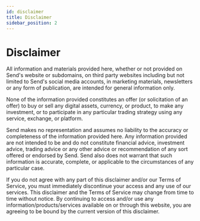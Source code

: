 ```yaml
---
id: disclaimer
title: Disclaimer
sidebar_position: 2
---
```


# Disclaimer

All information and materials provided here, whether or not provided on Send's website or subdomains, on third party websites including but not limited to Send's social media accounts, in marketing materials, newsletters or any form of publication, are intended for general information only.

None of the information provided constitutes an offer (or solicitation of an offer) to buy or sell any digital assets, currency, or product, to make any investment, or to participate in any particular trading strategy using any service, exchange, or platform.

Send makes no representation and assumes no liability to the accuracy or completeness of the information provided here. Any information provided are not intended to be and do not constitute financial advice, investment advice, trading advice or any other advice or recommendation of any sort offered or endorsed by Send. Send also does not warrant that such information is accurate, complete, or applicable to the circumstances of any particular case.

If you do not agree with any part of this disclaimer and/or our Terms of Service, you must immediately discontinue your access and any use of our services. This disclaimer and the Terms of Service may change from time to time without notice. By continuing to access and/or use any information/products/services available on or through this website, you are agreeing to be bound by the current version of this disclaimer.

